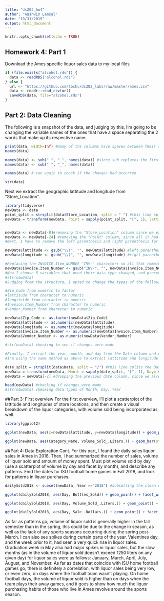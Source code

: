 ```yaml
---
title: "ds202_hw4"
author: "Aashwin Lamsal"
date: "10/31/2019"
output: html_document
---
```


```r
knitr::opts_chunk$set(echo = TRUE)
```

## Homework 4: Part 1
Download the Ames specific liquor sales data to my local files

```r
if (file.exists("alcohol.rds")) {
  data <- readRDS("alcohol.rds")
} else {
  url <- "https://github.com/lbchu/ds202_labs/raw/master/ames.csv"
  data <- readr::read_csv(url)
  saveRDS(data, file="alcohol.rds")
} 
```

## Part 2: Data Cleaning

The following is a snapshot of the data, and judging by this, I'm going to be changing the variable names of the ones that have a space separating the 2 words that make up its respective name.

```r
print(data, width=Inf) #many of the columns have spaces between their respective column names, so using the substitute function, I'm going to replace the spaces with underscores
names(data)

names(data) <- sub(" ", "_", names(data)) #since sub replaces the first instance of the space, I ran it twice so that it can catch all the spaces, especially in the longer variable names
names(data) <- sub(" ", "_", names(data))

names(data) # ran again to check if the changes had occurred

str(data)
```

Next we extract the geographic lattitude and longitude from "Store_Location".

```r
library(tidyverse)
newData <- data
point_split = strsplit(data$Store_Location, split = " ") #this line splits the Store Location at each instance of a space
newData = transform(newData, Point = sapply(point_split, "[", 1), lattitude= sapply(point_split, "[", 2), longitude = sapply(point_split, "[", 3))


newData <- newData[-8]#removing the "Store_Location" column since we extracted the latt. and long. already.
newData <- newData[-24] #removing the "Point" column, since all it had as its entries were the word "POINT"
#Next, I have to remove the left parenthesis and right parenthesis for lattitude and longitude respectively.

newData$lattitude <- gsub("\\(", "", newData$lattitude) #left parenthesis removed
newData$longitude <- gsub("\\)", "", newData$longitude) #right parenthesis removed

#Replacing the INVOICE.Item_NUMBER "INV-" characters so all that remains is just the numbers, for type transformation later
newData$Invoice.Item_Number <- gsub("INV-", "", newData$Invoice.Item_Number)
#Now I choose 5 variables that need their data type changed, and proceed to change them.
#str(newData)
#Judging from the structure, I opted to change the types of the following:

#Zip_Code from numeric to factor
#lattitude from character to numeric
#longitutde from character to numeric
#Invoice.Item_Number from character to numeric
#Vendor_Number from character to numeric

newData$Zip_Code <- as.factor(newData$Zip_Code)
newData$lattitude <- as.numeric(newData$lattitude)
newData$longitude <- as.numeric(newData$longitude)
newData$Invoice.Item_Number <- as.numeric(newData$Invoice.Item_Number)
newData$Vendor_Number <- as.numeric(newData$Vendor_Number)

#str(newData) checking to see if changes were made

#Finally, I extract the year, month, and day from the Date column and drop it once the new columns are made
#I'm using the same method as above to extract lattitude and longitude from Store_Location

date_split = strsplit(data$Date, split = "/") #this line splits the Date at every instance of a forward slash
newData = transform(newData, Month = sapply(date_split, "[", 1), Day= sapply(date_split, "[", 2), Year = sapply(date_split, "[", 3))
newData = newData[-2] #dropping the previous date column, since we already extracted the Days, Months, and Years

head(newData) #checking if changes were made
#str(newData) checking data types of Month, Day, Year
```
##Part 3: First overview
For the first overview, I'll plot a scatterplot of the lattitude and longitudes of store locations, and then create a visual breakdown of the liquor categories, with volume sold being incorporated as well.
```r
library(ggplot2)

ggplot(newData, aes(x=newData$lattitude, y=newData$longitude)) + geom_point() + labs(x = "Lattitude", y= "Longitude", title = "Spread of Liquor Store Locations by Lattitude and Longitude") #initial scatterplot of long. and latt. of the store locations

ggplot(newData, aes(Category_Name, Volume_Sold_.Liters.)) + geom_bar(stat = "identity") + theme(axis.text.x = element_text(angle =90, hjust =1, size = 4)) + labs(title = "Volume of Liquor Sold by Category of Liquor", x = "Category of Liquor", y = "Volume Sold (liters)") #This was the only way I could manage to show the relationship between the category of liquor and the volume sold from each category, if you could comment the solution for this ggplot I would really appreciate it!
```
##Part 4: Data Exploration Cont.
For this part, I found the daily sales liquor sales in Ames in 2018. Then, I had summarized the number of sales, volume of liquor sold and amount of money spent. Must plot volume sold by day (use a scatterplot of volume by day and facet by month), and describe any patterns. Find the dates for ISU football home games in Fall 2018, and look for patterns in liquor purchases.

```r
dailySold2018 <- subset(newData, Year =="2018") #subsetting the clean data by year for 2018 sales.

ggplot(dailySold2018, aes(Day, Bottles_Sold)) + geom_point() + facet_wrap(~Month) + labs(title = "Bottles Sold per Day, during Each Month", x = "Day of the Month", y = "Number of Bottles Sold") + theme(axis.text.x = element_text(angle =90, hjust =1, size = 4)) #Total bottles sold per day for each month of 2018

ggplot(dailySold2018, aes(Day, Volume_Sold_.Liters.)) + geom_point() + facet_wrap(~Month) + labs(title = "Volume of Liquor in Liters Sold per Day, during Each Month", x = "Day of the Month", y = "Volume of Liquor (liters)") + theme(axis.text.x = element_text(angle =90, hjust =1, size = 4)) #Total volume of liquor (in liters) sold per day for each month of 2018

ggplot(dailySold2018, aes(Day, Sale_.Dollars.)) + geom_point() + facet_wrap(~Month) + labs(title = "Total Sales in Dollars per Day, during Each Month", x = "Day of the Month", y = "Dollars") + theme(axis.text.x = element_text(angle =90, hjust =1, size = 4)) #Total dollars in sales per day for each month of 2018

```
As far as patterns go, volume of liquor sold is generally higher in the fall semester than in the spring, this could be due to the change in season, as well as the lack of any sports seasons occurring during the spring post-March. I can also see spikes during certain parts of the year. Valentines day, and the week prior to it, had seen a very quick rise in liquor sales. Graduation week in May also had major spikes in liquor sales, but the slow months (as in the volume of liquor sold doesn't exceed 1250 liters on any given day) for liquor sales were as follows: January, March, April, July, August, and November. As far as dates that coincide with ISU home football games go, there is definitely a correlation, with liquor sales being very low, or even zero, on days where the football team wasn't playing. 
On home football days, the volume of liquor sold is higher than on days when the team plays their away games, and it goes to show how much the liquor purchasing habits of those who live in Ames revolve around the sports season.






